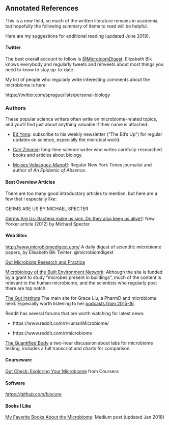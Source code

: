 ## Annotated References

This is a new field, so much of the written literature remains in academia, but hopefully the following summary of items to read will be helpful.

Here are my suggestions for additional reading (updated June 2019).

#### Twitter

The best overall account to follow is [\@MicrobiomDigest](https://twitter.com/microbiomdigest). Elizabeth Bik knows everybody and regularly tweets and retweets about most things you need to know to stay up-to-date.

My list of people who regularly write interesting comments about the microbiome is here: 

https://twitter.com/sprague/lists/personal-biology


### Authors

These popular science writers often write on microbiome-related topics, and you'll find just about anything valuable if their name is attached:

* [Ed Yong](http://edyong.flavors.me/): subscribe to his weekly newsletter ("The Ed's Up") for regular updates on science, especially the microbial world.

* [Carl Zimmer](http://carlzimmer.com/): long-time science writer who writes carefully-researched books and articles about biology.

* [Moises Velasquez-Manoff](http://www.moisesvm.com/): Regular New York Times journalist and author of *An Epidemic of Absence*.

#### Best Overview Articles

There are too many good introductory articles to mention, but here are a few that I especially like:

GERMS ARE US  BY MICHAEL SPECTER

[Germs Are Us: Bacteria make us sick. Do they also keep us alive?](http://www.newyorker.com/reporting/2012/10/22/121022fa_fact_specter?currentPage=all): New Yorker article (2012) by Michael Specter



#### Web Sites

[http://www.microbiomedigest.com/](http://www.microbiomedigest.com/) A daily digest of scientific microbiome papers, by Elisabeth Bik  Twitter: \@microbiomdigest

[Gut Microbiota Research and Practice](http://www.gutmicrobiotaforhealth.com/en/observational-study-shows-omega-3-fatty-acids-correlate-gut-microbiota-composition-women/)

[Microbiology of the Built Environment Network](https://www.microbe.net/): Although the site is funded by a grant to study "microbes present in buildings", much of the content is relevant to the human microbiome, and the scientists who regularly post there are top notch.

[The Gut Institute](http://thegutinstitute.com/) The main site for Grace Liu, a PharmD and microbiome nerd. Especially worth listening to her [podcasts from 2015-16](https://thegutinstitute.com/gut-guardians-podcast).

Reddit has several forums that are worth watching for latest news:

* https://www.reddit.com/r/HumanMicrobiome/

* https://www.reddit.com/r/microbiome

[The Quantified Body](https://thequantifiedbody.net/microbiome-labs-richard-sprague/) a two-hour discussion about labs for microbiome testing, includes a full transcript and charts for comparison.


#### Courseware

[Gut Check: Exploring Your Microbiome](https://www.coursera.org/learn/microbiome) from Coursera

#### Software


[*https://github.com/biocore*](https://github.com/biocore)

#### Books I Like

[My Favorite Books About the Microbiome](https://medium.com/microbiome/my-favorite-books-about-the-microbiome-9e47d23a1947): Medium post (updated Jan 2018)

